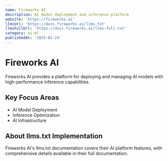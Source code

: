 ```yaml
---
name: Fireworks AI
description: AI model deployment and inference platform
website: 'https://fireworks.ai'
llmsUrl: 'https://docs.fireworks.ai/llms.txt'
llmsFullUrl: 'https://docs.fireworks.ai/llms-full.txt'
category: ai-ml
publishedAt: '2025-02-24'
---
```


# Fireworks AI

Fireworks AI provides a platform for deploying and managing AI models with high-performance inference capabilities.

## Key Focus Areas

- AI Model Deployment
- Inference Optimization
- AI Infrastructure

## About llms.txt Implementation

Fireworks AI's llms.txt documentation covers their AI platform features, with comprehensive details available in their full documentation.
